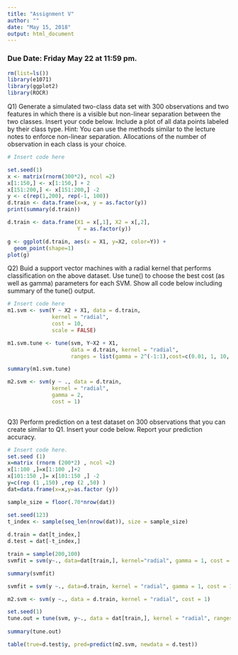 ```yaml
---
title: "Assignment V"
author: ""
date: "May 15, 2018"
output: html_document
---
```


### Due Date: Friday May 22 at 11:59 pm.

```r
rm(list=ls())
library(e1071)
library(ggplot2)
library(ROCR)
```


Q1)  Generate a simulated two-class data set with 300 observations and two features in which there is a visible but non-linear separation between the two classes. Insert your code below. Include a plot of all data points labeled by their class type. 
Hint: You can use the methods similar to the lecture notes to enforce non-linear separation. Allocations of the number of observation in each class is your choice. 

```r
# Insert code here

set.seed(1)
x <- matrix(rnorm(300*2), ncol =2)
x[1:150,] <- x[1:150,] + 2
x[151:200,] <- x[151:200,] -2
y <- c(rep(1,200), rep(-1, 100))
d.train <- data.frame(x=x, y = as.factor(y))
print(summary(d.train))

d.train <- data.frame(X1 = x[,1], X2 = x[,2],
                      Y = as.factor(y))

g <- ggplot(d.train, aes(x = X1, y=X2, color=Y)) + 
  geom_point(shape=1)
plot(g)
```

Q2) Buid a support vector machines with a radial kernel that performs classification on the above dataset. Use tune() to choose the best cost (as well as gamma) parameters for each SVM. Show all code below including summary of the tune() output.

```r
# Insert code here
m1.svm <- svm(Y ~ X2 + X1, data = d.train,
              kernel = "radial",
              cost = 10,
              scale = FALSE) 

m1.svm.tune <- tune(svm, Y~X2 + X1,
                    data = d.train, kernel = "radial",
                    ranges = list(gamma = 2^(-1:1),cost=c(0.01, 1, 10, 100, 1000)))

summary(m1.svm.tune)

m2.svm <- svm(y ~ ., data = d.train,
              kernel = "radial", 
              gamma = 2,
              cost = 1)
  
```

Q3) Perform prediction on a test dataset on 300 observations that you can create similar to Q1.  Insert your code below. Report your prediction accuracy. 


```r
# Insert code here. 
set.seed (1)
x=matrix (rnorm (200*2) , ncol =2)
x[1:100 ,]=x[1:100 ,]+2
x[101:150 ,]= x[101:150 ,] -2
y=c(rep (1 ,150) ,rep (2 ,50) )
dat=data.frame(x=x,y=as.factor (y))

sample_size = floor(.70*nrow(dat)) 

set.seed(123)  
t_index <- sample(seq_len(nrow(dat)), size = sample_size)
                  
d.train = dat[t_index,]
d.test = dat[-t_index,]

train = sample(200,100)
svmfit = svm(y~., data=dat[train,], kernel="radial", gamma = 1, cost = 1)

summary(svmfit) 

svmfit = svm(y ~., data=d.train, kernel = "radial", gamma = 1, cost = 1e5) 

m2.svm <- svm(y ~., data = d.train, kernel = "radial", cost = 1)  

set.seed(1)
tune.out = tune(svm, y~., data = dat[train,], kernel = "radial", ranges = list(cost=c(0.1,1,10,100,1000),
                                                                           gamma = c(0.5,1,2,3,4)))
summary(tune.out) 

table(true=d.test$y, pred=predict(m2.svm, newdata = d.test)) 


```

